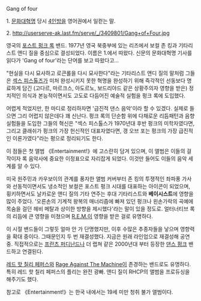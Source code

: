 Gang of four

1. [[문화대혁명]] 당시 [[4인방]]을 영어권에서 일컫는 말.

2. 
http://userserve-ak.last.fm/serve/_/3409801/Gang+of+Four.jpg

영국의 [[포스트 펑크 록]] 밴드. 1977년 영국 북중부에 있는 리즈에서 보컬 존 킹과 기타리스트 앤디 질을 중심으로 결성되었다. 이름은 1.에서 따왔다. 신문의 문화대혁명 기사를 읽다가 'Gang of four'라는 단어를 보고 따왔다고...

"현실을 다시 묘사하고 로큰롤을 다시 묘사한다"라는 기타리스트 앤디 질의 말처럼 그들은 [[섹스 피스톨즈]]가 미처 완성시키지 못한 혁명을 완성하기 위해 즉각적인 선동보다 명료하게 담긴 (고다르, 마르크스, 아도르노, 보드리야드 같은 상황주의자 영향을 받은) 정치적인 의식과 본능적이면서도 고도로 다듬어진 예술적 실험을 펑크 록에 도입했다. 

어렵게 적었지만, 한 마디로 정리하자면 '급진적 댄스 음악'이라 할 수 있겠다. 실제로 들으면 그리 어렵지 않은데다 꽤 신난다. 펑크 록의 단순함 위에 다채로운 리듬패턴과 음향 실험들을 도입한 그들의 혁신은 "섹스 피스톨스가 1970년대 후반 펑크의 미학자였다면, 그리고 클래쉬가 펑크의 가장 헌신적인 대표자였다면, 갱 오브 포는 펑크의 가장 급진적인 이론가였다"라는 평으로 정리되기도 한다.

이 점들은 첫 앨범 《Entertainment!》에 고스란히 담겨 있으며, 이 앨범은 이들의 걸작이자 록 음악사에 중요한 이정표으로 자리잡게 되었다. 이것만 들어도 이들의 음악 세계를 알 수 있다.

미국 원주민과 카우보이의 관계를 풍자한 앨범 커버부터 존 킹의 투쟁적인 좌파풍 가사와 선동적이면서도 냉소적인 보컬은 포스트 펑크 시대를 대표하는 아이콘이 되었으며, 휭키하면서도 날카로운 앤디 질의 기타 연주는 후대 기타리스트와 '''베이시스트'''에 영향을 많이 주었다. '오른손의 기계적 왕복의 매너리즘에 빠져 있던 펑크나 왼손가락의 곡예에 목숨을 걸던 헤비 메탈과 상이한 방향을 제시했다'라는 말이 있을 정도로. 얼터너티브 록의 리듬에 큰 영향을 미쳤으며 [[R.E.M.]]이 영향을 받은 걸로 유명하다.

이 시절 밴드들이 그렇듯 얼마 안 가 단명했지만, 이후 수많은 추종자들을 낳으며 영향력을 확대 중이다. 그때문인지 두 번 재결성했다. 지금은 원래 라인업으로 재결성해 공연중. 직접적으로는 [[프란츠 퍼디난드]]나 더 랩쳐 같은 2000년대 부터 등장한 [[댄스 펑크]] 밴드하고 연결된다.

[[레드 핫 칠리 페퍼스]]와 [[Rage Against The Machine]]이 존경하는 밴드로도 유명하다. 특히 레드 핫 칠리 페퍼스의 플리는 완전 광빠. 앤디 질이 RHCP의 앨범을 프로듀싱을 해주기도 했다.

참고로 《Entertainment!》는 한국 내에서는 19세 미만 청취 불가 앨범이다.
